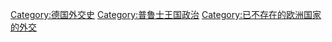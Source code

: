 [[Category:德国外交史|Category:德国外交史]]
[[Category:普鲁士王国政治|Category:普鲁士王国政治]]
[[Category:已不存在的欧洲国家的外交|Category:已不存在的欧洲国家的外交]]